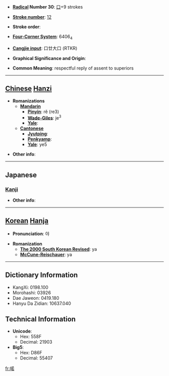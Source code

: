 * '''[[Wiktionary:Chinese radical index| Radical]] Number 30''': [[Wiktionary:Chinese radical index 口|口]]+9 strokes

* '''[[Wiktionary:Chinese total strokes index|Stroke number]]''': [[Wiktionary:Chinese total strokes index 12|12]]

* '''Stroke order''': 

* '''[[Wiktionary:Chinese four corner index|Four-Corner System]]''': 6406<sub>4</sub>

* '''[[Wiktionary:Chinese Cangjie index|Cangjie input]]''': 口廿大口 (RTKR)

* '''Graphical Significance and Origin''': 

* '''Common Meaning''': respectful reply of assent to superiors

----

== [[Chinese]] [[Hanzi]] ==

* '''Romanizations'''
** '''[[Mandarin]]'''
*** '''[[Pinyin]]''': rě (re3)
*** '''[[Wade-Giles]]''': je<sup>3</sup>
*** '''[[Yale]]''': 
** '''[[Cantonese]]'''
*** '''[[Jyutping]]''':
*** '''[[Penkyamp]]''': 
*** '''[[Yale]]''': ye5

* '''Other info''': 

----

==Japanese==
===[[Kanji]]===
{{kanji|on readings=[[しゃ]] (sha), [[にゃ]] (nya), [[じゃく]] (jaku), [[にゃく]] (nyaku), [[だく]] (daku)
|kun readings=[[はい]] (hai)
}}

* '''Other info''':  

----

== [[Korean]] [[Hanja]] ==

* '''Pronunciation''': 야

* '''Romanization'''
** '''[[The 2000 South Korean Revised Romanization|The 2000 South Korean Revised]]''': ya
** '''[[McCune-Reischauer]]''': ya

----

== Dictionary Information ==

* KangXi: 0198.100
* Morohashi: 03926
* Dae Jaweon: 0419.180
* Hanyu Da Zidian: 10637.040

== Technical Information ==

* '''Unicode''':
** Hex: 558F
** Decimal: 21903
* '''Big5''':
** Hex: D86F
** Decimal: 55407

[[fr:喏]]